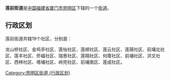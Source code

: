 {{中国乡级行政区
|景观照片文件名 = 厦门市思明区环岛公路景色 - panoramio (4).jpg
|景观照片描述 = 
|汉语拼音 = 
|其他语言 = 
|其他语言名称 = 
|旧称 = 
|地名出处 = 莲坂和前埔<ref>{{cite book|author=厦门市民政局|title=厦门市地名志|publisher=福建省地图出版社|year=2001|isbn=780516567X}}</ref>{{rp|95}}
|位置图文件名 = 
|位置图描述 = 
|自定义图片= 
|建置时间 = 
|政府驻地 = 
|毗邻 = 
|总面积 = 
|总人口 = 
|总人口年份 = 
|户籍人口 = 
|户籍人口年份 = 
|常住人口 = 
|常住人口年份 = 
|人口密度 = 
|GDP = 
|GDP年份 = 
|邮政编码 = 
|电话区号 = 592
|官方网站 = 
|网站名称 = 
|35/02/03/010/000}}
'''莲前街道'''是[[中华人民共和国|中国]][[福建省|福建省]][[厦门市|厦门市]][[思明区|思明区]]下辖的一个[[街道|街道]]。

== 行政区划 ==

莲前街道共辖19个社区，分别是：

龙山桥社区、金鸡亭社区、莲怡社区、莲顺社区、莲云社区、莲薇社区、前埔北社区、莲丰社区、侨福社区、瑞景社区、莲翔社区、何厝社区、前埔社区、洪文社区、西林社区、塔埔社区、岭兜社区、前埔南区、莲成社区。

{{思明区行政区划}}
{{福建小作品}}
[[Category:思明区街道_(行政区划)|Category:思明区街道 (行政区划)]]